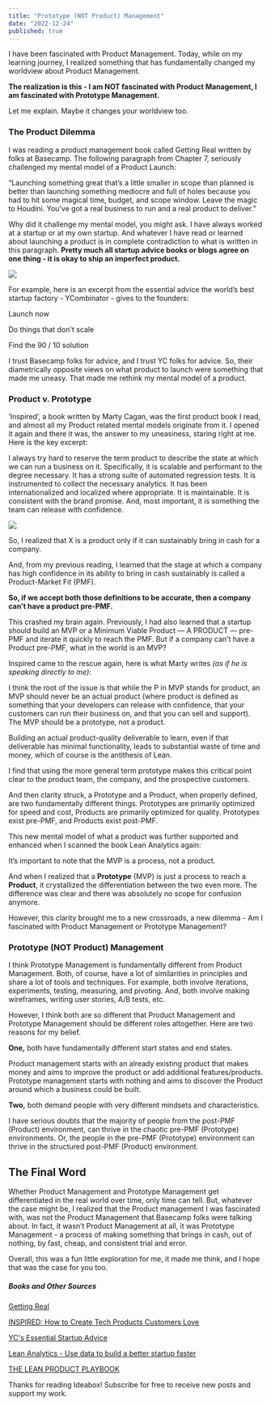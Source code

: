```yaml
---
title: "Prototype (NOT Product) Management"
date: "2022-12-24"
published: true
---
```


I have been fascinated with Product Management. Today, while on my learning journey, I realized something that has fundamentally changed my worldview about Product Management.

**The realization is this - I am NOT fascinated with Product Management, I am fascinated with Prototype Management.**

Let me explain. Maybe it changes your worldview too.

### The Product Dilemma

I was reading a product management book called Getting Real written by folks at Basecamp. The following paragraph from Chapter 7, seriously challenged my mental model of a Product Launch:

“Launching something great that’s a little smaller in scope than planned is better than launching something mediocre and full of holes because you had to hit some magical time, budget, and scope window. Leave the magic to Houdini. You’ve got a real business to run and a real product to deliver.”

Why did it challenge my mental model, you might ask. I have always worked at a startup or at my own startup. And whatever I have read or learned about launching a product is in complete contradiction to what is written in this paragraph. **Pretty much all startup advice books or blogs agree on one thing - it is okay to ship an imperfect product.**

![](https://substackcdn.com/image/fetch/f_auto,q_auto:good,fl_progressive:steep/https%3A%2F%2Fbucketeer-e05bbc84-baa3-437e-9518-adb32be77984.s3.amazonaws.com%2Fpublic%2Fimages%2F533c60bc-d8e3-42e0-b898-c4f690b4e516_2870x1912.jpeg)

For example, here is an excerpt from the essential advice the world’s best startup factory - YCombinator - gives to the founders:

Launch now

Do things that don't scale

Find the 90 / 10 solution

I trust Basecamp folks for advice, and I trust YC folks for advice. So, their diametrically opposite views on what product to launch were something that made me uneasy. That made me rethink my mental model of a product.

### Product v. Prototype

‘Inspired’, a book written by Marty Cagan, was the first product book I read, and almost all my Product related mental models originate from it. I opened it again and there it was, the answer to my uneasiness, staring right at me. Here is the key excerpt:

I always try hard to reserve the term product to describe the state at which we can run a business on it. Specifically, it is scalable and performant to the degree necessary. It has a strong suite of automated regression tests. It is instrumented to collect the necessary analytics. It has been internationalized and localized where appropriate. It is maintainable. It is consistent with the brand promise. And, most important, it is something the team can release with confidence.

![](https://substackcdn.com/image/fetch/f_auto,q_auto:good,fl_progressive:steep/https%3A%2F%2Fbucketeer-e05bbc84-baa3-437e-9518-adb32be77984.s3.amazonaws.com%2Fpublic%2Fimages%2F048e8106-7b0b-49c3-972f-c7ea8b749643_5568x3712.jpeg)

So, I realized that X is a product only if it can sustainably bring in cash for a company.

And, from my previous reading, I learned that the stage at which a company has high confidence in its ability to bring in cash sustainably is called a Product-Market Fit (PMF).

**So, if we accept both those definitions to be accurate, then a company can’t have a product pre-PMF.**

This crashed my brain again. Previously, I had also learned that a startup should build an MVP or a Minimum Viable Product — A PRODUCT — pre-PMF and iterate it quickly to reach the PMF. But if a company can’t have a Product pre-PMF, what in the world is an MVP?

Inspired came to the rescue again, here is what Marty writes _(as if he is speaking directly to me)_:

I think the root of the issue is that while the P in MVP stands for product, an MVP should never be an actual product (where product is defined as something that your developers can release with confidence, that your customers can run their business on, and that you can sell and support). The MVP should be a prototype, not a product.

Building an actual product-quality deliverable to learn, even if that deliverable has minimal functionality, leads to substantial waste of time and money, which of course is the antithesis of Lean.

I find that using the more general term prototype makes this critical point clear to the product team, the company, and the prospective customers.

And then clarity struck, a Prototype and a Product, when properly defined, are two fundamentally different things. Prototypes are primarily optimized for speed and cost, Products are primarily optimized for quality. Prototypes exist pre-PMF, and Products exist post-PMF.

This new mental model of what a product was further supported and enhanced when I scanned the book Lean Analytics again:

It’s important to note that the MVP is a process, not a product.

And when I realized that a **Prototype** (MVP) is just a process to reach a **Product**, it crystallized the differentiation between the two even more. The difference was clear and there was absolutely no scope for confusion anymore.

However, this clarity brought me to a new crossroads, a new dilemma - Am I fascinated with Product Management or Prototype Management?

### Prototype (NOT Product) Management

I think Prototype Management is fundamentally different from Product Management. Both, of course, have a lot of similarities in principles and share a lot of tools and techniques. For example, both involve iterations, experiments, testing, measuring, and pivoting. And, both involve making wireframes, writing user stories, A/B tests, etc.

However, I think both are so different that Product Management and Prototype Management should be different roles altogether. Here are two reasons for my belief.

**One,** both have fundamentally different start states and end states.

Product management starts with an already existing product that makes money and aims to improve the product or add additional features/products. Prototype management starts with nothing and aims to discover the Product around which a business could be built.

**Two,** both demand people with very different mindsets and characteristics.

I have serious doubts that the majority of people from the post-PMF (Product) environment, can thrive in the chaotic pre-PMF (Prototype) environments. Or, the people in the pre-PMF (Prototype) environment can thrive in the structured post-PMF (Product) environment.

## The Final Word

Whether Product Management and Prototype Management get differentiated in the real world over time, only time can tell. But, whatever the case might be, I realized that the Product management I was fascinated with, was not the Product Management that Basecamp folks were talking about. In fact, it wasn’t Product Management at all, it was Prototype Management - a process of making something that brings in cash, out of nothing, by fast, cheap, and consistent trial and error.

Overall, this was a fun little exploration for me, it made me think, and I hope that was the case for you too.

##### **Books and Other Sources**

[Getting Real](https://basecamp.com/gettingreal)

[INSPIRED: How to Create Tech Products Customers Love](https://www.svpg.com/books/inspired-how-to-create-tech-products-customers-love-2nd-edition/)

[YC's Essential Startup Advice](https://www.ycombinator.com/library/4D-yc-s-essential-startup-advice)

[Lean Analytics - Use data to build a better startup faster](https://leananalyticsbook.com/)

[THE LEAN PRODUCT PLAYBOOK](https://leanproductplaybook.com/)

Thanks for reading Ideabox! Subscribe for free to receive new posts and support my work.
